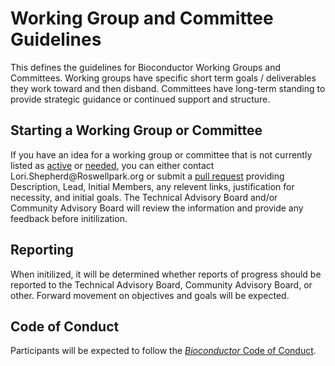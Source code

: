 # Working Group and Committee Guidelines

This defines the guidelines for Bioconductor Working Groups and
Committees. Working groups have specific short term goals / deliverables they
work toward and then disband. Committees have long-term standing to provide
strategic guidance or continued support and structure.


## Starting a Working Group or Committee {.unnumbered}

If you have an idea for a working group or committee that is not currently
listed as [active](#currently-active-working-groups-committees) or
[needed](#needed-working-groups-committees), you can either contact
Lori.Shepherd@Roswellpark.org or submit a [pull
request](https://github.com/Bioconductor/BiocWorkingGroups/pulls) providing
Description, Lead, Initial Members, any relevent links, justification for
necessity, and initial goals. The Technical Advisory Board and/or Community
Advisory Board will review the information and provide any feedback before
initilization.

## Reporting {.unnumbered}

When initilized, it will be determined whether reports of progress should be
reported to the Technical Advisory Board, Community Advisory Board, or
other. Forward movement on objectives and goals will be expected.

## Code of Conduct {.unnumbered}

Participants will be expected to follow the [_Bioconductor_ Code of Conduct](http://bioconductor.org/about/code-of-conduct/).

